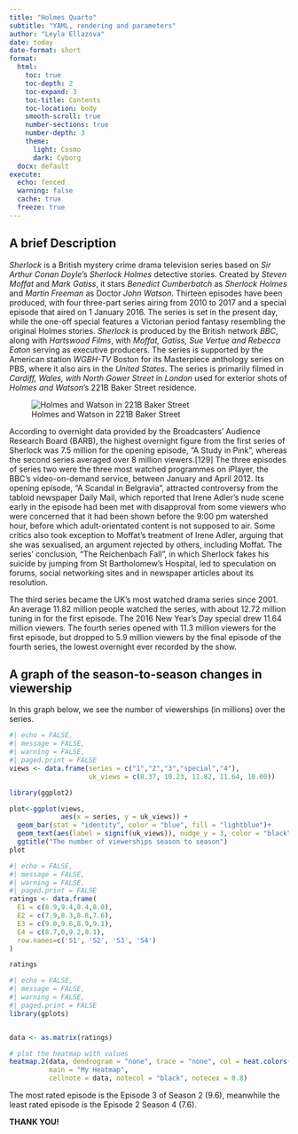```yaml
---
title: "Holmes Quarto"
subtitle: "YAML, rendering and parameters"
author: "Leyla Ellazova"
date: today
date-format: short
format: 
  html: 
    toc: true
    toc-depth: 2
    toc-expand: 3
    toc-title: Contents
    toc-location: body
    smooth-scroll: true
    number-sections: true
    number-depth: 3
    theme:
      light: Cosmo
      dark: Cyborg
  docx: default
execute:
  echo: fenced
  warning: false
  cache: true 
  freeze: true
---
```


## A brief Description

_Sherlock_ is a British mystery crime drama television series based on _Sir Arthur Conan Doyle_'s _Sherlock Holmes_ detective stories. Created by _Steven Moffat_ and _Mark Gatiss_, it stars _Benedict Cumberbatch_ as _Sherlock Holmes_ and _Martin Freeman_ as Doctor _John Watson_. Thirteen episodes have been produced, with four three-part series airing from 2010 to 2017 and a special episode that aired on 1 January 2016. The series is set in the present day, while the one-off special features a Victorian period fantasy resembling the original Holmes stories. _Sherlock_ is produced by the British network _BBC_, along with _Hartswood Films_, with _Moffat, Gatiss, Sue Vertue and Rebecca Eaton_ serving as executive producers. The series is supported by the American station _WGBH-TV_ Boston for its Masterpiece anthology series on PBS, where it also airs in the _United States_. The series is primarily filmed in _Cardiff, Wales, with North Gower Street_ in _London_ used for exterior shots of _Holmes and Watson_'s 221B Baker Street residence.

![Holmes and Watson in 221B Baker Street](https://www.pluggedin.com/wp-content/uploads/2020/01/Sherlock_Large.jpg.jpeg)

According to overnight data provided by the Broadcasters' Audience Research Board (BARB), the highest overnight figure from the first series of Sherlock was 7.5 million for the opening episode, "A Study in Pink", whereas the second series averaged over 8 million viewers.[129] The three episodes of series two were the three most watched programmes on iPlayer, the BBC's video-on-demand service, between January and April 2012. Its opening episode, "A Scandal in Belgravia", attracted controversy from the tabloid newspaper Daily Mail, which reported that Irene Adler's nude scene early in the episode had been met with disapproval from some viewers who were concerned that it had been shown before the 9:00 pm watershed hour, before which adult-orientated content is not supposed to air. Some critics also took exception to Moffat's treatment of Irene Adler, arguing that she was sexualised, an argument rejected by others, including Moffat. The series' conclusion, "The Reichenbach Fall", in which Sherlock fakes his suicide by jumping from St Bartholomew's Hospital, led to speculation on forums, social networking sites and in newspaper articles about its resolution.

The third series became the UK's most watched drama series since 2001. An average 11.82 million people watched the series, with about 12.72 million tuning in for the first episode. The 2016 New Year's Day special drew 11.64 million viewers. The fourth series opened with 11.3 million viewers for the first episode, but dropped to 5.9 million viewers by the final episode of the fourth series, the lowest overnight ever recorded by the show.

## A graph of the season-to-season changes in viewership

In this graph below, we see the number of viewerships (in millions) over the series.

```r
#| echo = FALSE,
#| message = FALSE,
#| warning = FALSE,
#| paged.print = FALSE
views <- data.frame(series = c("1","2","3","special","4"),
                    uk_views = c(8.37, 10.23, 11.82, 11.64, 10.00))

library(ggplot2)

plot<-ggplot(views,
             aes(x = series, y = uk_views)) + 
  geom_bar(stat = "identity", color = "blue", fill = "lightblue")+
  geom_text(aes(label = signif(uk_views)), nudge_y = 3, color = "black")+
  ggtitle("The number of viewerships season to season")
plot
```

```r
#| echo = FALSE,
#| message = FALSE,
#| warning = FALSE,
#| paged.print = FALSE
ratings <- data.frame(
  E1 = c(8.9,9.4,8.4,8.0),
  E2 = c(7.9,8.3,8.8,7.6),
  E3 = c(9.0,9.6,8.9,9.1),
  E4 = c(8.7,0,9.2,8.1),
  row.names=c('S1', 'S2', 'S3', 'S4')
)

ratings
```

```r
#| echo = FALSE,
#| message = FALSE,
#| warning = FALSE,
#| paged.print = FALSE
library(gplots)


data <- as.matrix(ratings)

# plot the heatmap with values
heatmap.2(data, dendrogram = "none", trace = "none", col = heat.colors(100), 
          main = "My Heatmap", 
          cellnote = data, notecol = "black", notecex = 0.8)
```


The most rated episode is the Episode 3 of Season 2 (9.6), meanwhile the least rated episode is the Episode 2 Season 4 (7.6).

**THANK YOU!**
